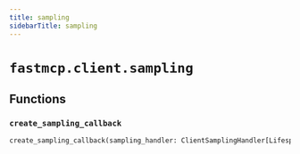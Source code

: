 ```yaml
---
title: sampling
sidebarTitle: sampling
---
```


# `fastmcp.client.sampling`

## Functions

### `create_sampling_callback` <sup><a href="https://github.com/saintx/fastmcp/blob/main/src/fastmcp/client/sampling.py#L31" target="_blank"><Icon icon="github" style="width: 14px; height: 14px;" /></a></sup>

```python
create_sampling_callback(sampling_handler: ClientSamplingHandler[LifespanContextT]) -> SamplingFnT
```
